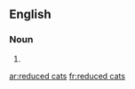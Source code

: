 ==English==

===Noun===
{{head|en|noun plural form|head=[[reduced]] [[cats]]}}

# {{plural of|reduced cat|lang=en}}

[[ar:reduced cats]]
[[fr:reduced cats]]